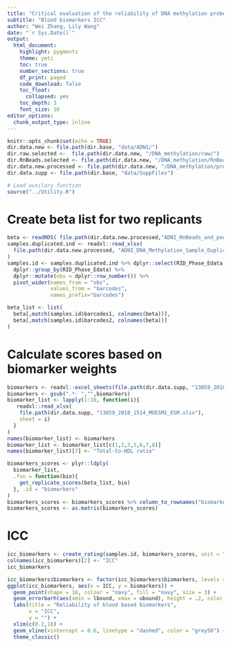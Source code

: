 ```yaml
---
title: "Critical evaluation of the reliability of DNA methylation probes on the Illumina MethylationEPIC BeadChip microarrays for dementia research"
subtitle: "Blood biomarkers ICC"
author: "Wei Zhang, Lily Wang"
date: "`r Sys.Date()`"
output:
  html_document:
    highlight: pygments
    theme: yeti
    toc: true
    number_sections: true
    df_print: paged
    code_download: false
    toc_float:
      collapsed: yes
    toc_depth: 3
    font_size: 10
editor_options:
  chunk_output_type: inline
---
```


```r
knitr::opts_chunk$set(echo = TRUE)
dir.data.new <- file.path(dir.base, "data/ADNI/")
dir.raw.selected <-  file.path(dir.data.new, "/DNA_methylation/raw/")
dir.RnBeads.selected <- file.path(dir.data.new, "/DNA_methylation/RnBeads/")
dir.data.new.processed <- file.path(dir.data.new, "/DNA_methylation/processed/")
dir.data.supp <- file.path(dir.base, "data/SuppFiles")
```

```r
# Load auxilary function
source("../Utility.R")
```

# Create beta list for two replicants

```r
beta <- readRDS( file.path(dir.data.new.processed,"ADNI_RnBeads_and_pooBAH_filtered_beta_different_plates.RDS"))
samples.duplicated.ind <- readxl::read_xlsx(
  file.path(dir.data.new.processed, "ADNI_DNA_Methylation_Sample_Duplicated_Diff_Plates.xlsx")
)
samples.id <- samples.duplicated.ind %>% dplyr::select(RID_Phase_Edata, barcodes) %>% 
  dplyr::group_by(RID_Phase_Edata) %>% 
  dplyr::mutate(obs = dplyr::row_number()) %>% 
  pivot_wider(names_from = "obs", 
              values_from = "barcodes", 
              names_prefix="barcodes")
```

```r
beta_list <- list(
  beta[,match(samples.id$barcodes1, colnames(beta))],
  beta[,match(samples.id$barcodes2, colnames(beta))]
)
```

# Calculate scores based on biomarker weights

```r
biomarkers <- readxl::excel_sheets(file.path(dir.data.supp, "13059_2018_1514_MOESM1_ESM.xlsx"))
biomarkers <- gsub(".*- ","",biomarkers)
biomarker_list <- lapply(1:10, function(i){
   readxl::read_xlsx(
    file.path(dir.data.supp, "13059_2018_1514_MOESM1_ESM.xlsx"),
    sheet = i)
  }
)
names(biomarker_list) <- biomarkers
biomarker_list <- biomarker_list[c(1,2,3,5,6,7,8)]
names(biomarker_list)[7] <- "Total-to-HDL ratio"
```

```r
biomarkers_scores <- plyr::ldply(
  biomarker_list,
  .fun = function(bio){
    get_replicate_scores(beta_list, bio)
  }, .id = "biomarkers"
) 
biomarkers_scores <- biomarkers_scores %>% column_to_rownames("biomarkers")
biomarkers_scores <- as.matrix(biomarkers_scores)
```

# ICC 

```r
icc_biomarkers <- create_rating(samples.id, biomarkers_scores, unit = "single", id = "biomarkers")
colnames(icc_biomarkers)[2] <- "ICC"
icc_biomarkers
```

```r
icc_biomarkers$biomarkers <- factor(icc_biomarkers$biomarkers, levels = rev(icc_biomarkers$biomarkers))
ggplot(icc_biomarkers, aes(x = ICC, y = biomarkers)) +
  geom_point(shape = 18, colour = "navy", fill = "navy", size = 3) +
  geom_errorbarh(aes(xmin = lbound, xmax = ubound), height = .2, color = "grey50") +
  labs(title = "Reliability of blood based biomarkers",
       x = "ICC",
       y = "") +
  xlim(c(0.2,1)) + 
  geom_vline(xintercept = 0.6, linetype = "dashed", color = "grey50") +
  theme_classic()
```
